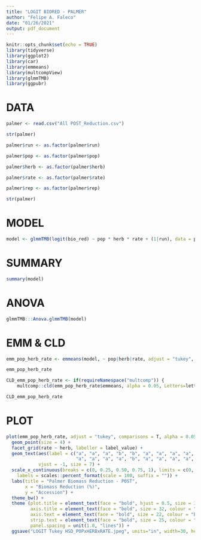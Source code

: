 ```yaml
---
title: "LOGIT BIORED - PALMER"
author: "Felipe A. Faleco"
date: "01/26/2021"
output: pdf_document
---
```


```r

knitr::opts_chunk$set(echo = TRUE)
library(tidyverse)
library(ggplot2)
library(car)
library(emmeans)
library(multcompView)
library(glmmTMB)
library(ggpubr)

```


# DATA

```r

palmer <- read.csv("All POST_Reduction.csv")

str(palmer)

palmer$run <- as.factor(palmer$run)

palmer$pop <- as.factor(palmer$pop)

palmer$herb <- as.factor(palmer$herb)

palmer$rate <- as.factor(palmer$rate)

palmer$rep <- as.factor(palmer$rep)

str(palmer)

```


# MODEL

```r

model <- glmmTMB(logit(bio_red) ~ pop * herb * rate + (1|run), data = palmer, family = "gaussian")

```


# SUMMARY

```r

summary(model)

```


# ANOVA

```r

glmmTMB:::Anova.glmmTMB(model)

```


# EMM & CLD

```r

emm_pop_herb_rate <- emmeans(model, ~ pop|herb|rate, adjust = "tukey", type = "response", contr = "pairwise")

emm_pop_herb_rate

CLD_emm_pop_herb_rate <- if(requireNamespace("multcomp")) {
    multcomp::cld(emm_pop_herb_rate$emmeans, alpha = 0.05, Letters=letters, adjust="tukey", reversed = TRUE)}

CLD_emm_pop_herb_rate


```


# PLOT

```r

plot(emm_pop_herb_rate, adjust = "tukey", comparisons = T, alpha = 0.05) + 
  geom_point(size = 4) +
  facet_grid(rate ~ herb, labeller = label_value) +
  geom_text(aes(label = c("a", "a", "a", "b", "b", "a", "a", "a", "a", "a", "a", "a", "b", "c", "a", "b", "ab", "a", "a", "a", "a", "a", "a", "a",
                          "a", "a", "a", "a", "b", "a", "a", "a", "a", "a", "a", "a", "a", "a", "a", "b", "a", "a", "a", "a", "a", "a", "a", "a")),
            vjust = -1, size = 7) +
  scale_x_continuous(breaks = c(0, 0.25, 0.50, 0.75, 1), limits = c(0, 1),
    labels = scales::percent_format(scale = 100, suffix = "")) +
  labs(title = "Palmer Biomass Reduction - POST", 
       x = "Biomass Reduction (%)", 
       y = "Accession") + 
  theme_bw() + 
  theme (plot.title = element_text(face = "bold", hjust = 0.5, size = 38, colour = "darkgreen"), 
         axis.title = element_text(face = "bold", size = 32, colour = "darkgreen"), 
         axis.text = element_text(face = "bold", size = 22, colour = "black"),
         strip.text = element_text(face = "bold", size = 25, colour = "black"),
         panel.spacing = unit(1.0, "lines")) +
  ggsave("LOGIT Tukey HSD_POPxHERBxRATE.jpeg", units="in", width=30, height=7, dpi=600)

```

